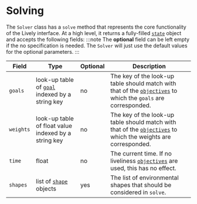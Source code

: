 # Solving

The `Solver` class has a `solve` method that represents the core functionality of the Lively interface. At a high level, it returns a fully-filled [`state`](../../state) object and accepts the following fields:
:::note
The **optional** field can be left empty if the no specification is needed. The `Solver` will just use the default values for the optional parameters.
:::

| Field | Type | Optional |Description |
| --- | --- |---|---|
|`goals`|look-up table of [`goal`](../../Goals/goal) indexed by a string key|no| The key of the look-up table should match with that of the [`objectives`](../../Objectives) to which the `goals` are corresponded.|
|`weights`|look-up table of float value indexed by a string key |no|The key of the look-up table should match with that of the [`objectives`](../../Objectives) to which the weights are corresponded.|
|`time`|float|no|The current time. If no liveliness [`objectives`](../../Objectives) are used, this has no effect.|
|`shapes`|list of [`shape`](../../shapes) objects|yes|The list of environmental shapes that should be considered in `solve`.|



